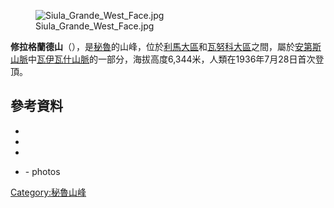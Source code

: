 [[Image:Siula_Grande_West_Face.jpg|right]]

{{Coord|10|17|S|76|53|W|display=title}}

'''修拉格蘭德山'''（{{lang-es|Siula Grande}}），是[[秘魯|秘魯]]的山峰，位於[[利馬大區|利馬大區]]和[[瓦努科大區|瓦努科大區]]之間，屬於[[安第斯山脈|安第斯山脈]]中[[瓦伊瓦什山脈|瓦伊瓦什山脈]]的一部分，海拔高度6,344米，人類在1936年7月28日首次登頂。

==參考資料==
* {{cite book |url=http://www.americanalpineclub.org/AAJO/pdfs/1967/Sturm_SiulaChi1967_322-325.pdf |title=The Road to Siula Chico |first=Manfred |last=Sturm |coauthor=Translator: H. Adams Carter |publisher=Deutscher Alpenverein |year=1967 |accessdate=2007-12-01 |ref=harv |deadurl=yes |archiveurl=https://web.archive.org/web/20081031004706/http://www.americanalpineclub.org/AAJO/pdfs/1967/Sturm_SiulaChi1967_322-325.pdf |archivedate=2008-10-31 }}
* {{cite web |url=http://www.americanalpineclub.org/AAJO/pdfs/2002/294_peru_aaj2002.pdf |title=Peru |year=2002 |publisher=American Alpine Journal |accessdate=2007-12-01 |deadurl=yes |archiveurl=https://web.archive.org/web/20081031004702/http://www.americanalpineclub.org/AAJO/pdfs/2002/294_peru_aaj2002.pdf |archivedate=2008-10-31 }} 
* {{cite web |url=http://www.alpinist.com/doc/ALP20/newswire-peru-siula-chico-west |title=First Ascent of Siula Chico's West Face |date=11 July 2007 |first=Erik |last=Lambert |publisher=alpinist.com |accessdate=2007-12-01 |ref=harv |archive-url=https://web.archive.org/web/20080904232909/http://www.alpinist.com/doc/ALP20/newswire-peru-siula-chico-west |archive-date=2008-09-04 |dead-url=yes }}
* {{cite web |url=http://www.andes.org.uk/peak-info-6000/siula-info.htm |title=Information about Siula Grande |publisher=andes.org.uk |accessdate=2007-12-01 |deadurl=yes |archiveurl=https://web.archive.org/web/20071116191040/http://www.andes.org.uk/peak-info-6000/siula-info.htm |archivedate=2007-11-16 }} - photos

{{Peru-geo-stub}}
[[Category:秘魯山峰|Category:秘魯山峰]]